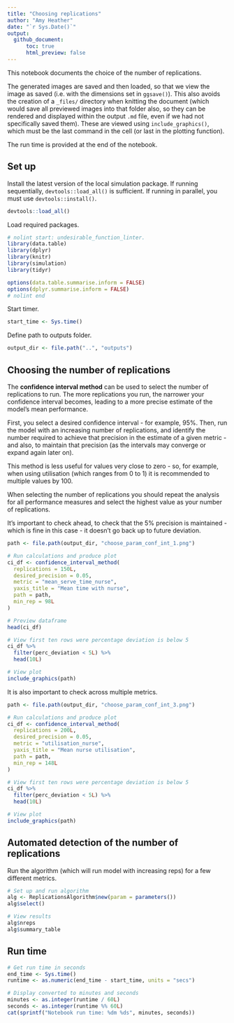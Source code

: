 ```yaml
---
title: "Choosing replications"
author: "Amy Heather"
date: "`r Sys.Date()`"
output:
  github_document:
      toc: true
      html_preview: false
---
```


This notebook documents the choice of the number of replications.

The generated images are saved and then loaded, so that we view the image as saved (i.e. with the dimensions set in `ggsave()`). This also avoids the creation of a `_files/` directory when knitting the document (which would save all previewed images into that folder also, so they can be rendered and displayed within the output `.md` file, even if we had not specifically saved them). These are viewed using `include_graphics()`, which must be the last command in the cell (or last in the plotting function).

The run time is provided at the end of the notebook.

## Set up

Install the latest version of the local simulation package. If running sequentially, `devtools::load_all()` is sufficient. If running in parallel, you must use `devtools::install()`.

```r
devtools::load_all()
```

Load required packages.

```r
# nolint start: undesirable_function_linter.
library(data.table)
library(dplyr)
library(knitr)
library(simulation)
library(tidyr)

options(data.table.summarise.inform = FALSE)
options(dplyr.summarise.inform = FALSE)
# nolint end
```

Start timer.

```r
start_time <- Sys.time()
```

Define path to outputs folder.

```r
output_dir <- file.path("..", "outputs")
```

## Choosing the number of replications

The **confidence interval method** can be used to select the number of replications to run. The more replications you run, the narrower your confidence interval becomes, leading to a more precise estimate of the model's mean performance.

First, you select a desired confidence interval - for example, 95%. Then, run the model with an increasing number of replications, and identify the number required to achieve that precision in the estimate of a given metric - and also, to maintain that precision (as the intervals may converge or expand again later on).

This method is less useful for values very close to zero - so, for example, when using utilisation (which ranges from 0 to 1) it is recommended to multiple values by 100.

When selecting the number of replications you should repeat the analysis for all performance measures and select the highest value as your number of replications.

It's important to check ahead, to check that the 5% precision is maintained - which is fine in this case - it doesn't go back up to future deviation.

```r
path <- file.path(output_dir, "choose_param_conf_int_1.png")

# Run calculations and produce plot
ci_df <- confidence_interval_method(
  replications = 150L,
  desired_precision = 0.05,
  metric = "mean_serve_time_nurse",
  yaxis_title = "Mean time with nurse",
  path = path,
  min_rep = 98L
)

# Preview dataframe
head(ci_df)

# View first ten rows were percentage deviation is below 5
ci_df %>%
  filter(perc_deviation < 5L) %>%
  head(10L)

# View plot
include_graphics(path)
```

It is also important to check across multiple metrics.

```r
path <- file.path(output_dir, "choose_param_conf_int_3.png")

# Run calculations and produce plot
ci_df <- confidence_interval_method(
  replications = 200L,
  desired_precision = 0.05,
  metric = "utilisation_nurse",
  yaxis_title = "Mean nurse utilisation",
  path = path,
  min_rep = 148L
)

# View first ten rows were percentage deviation is below 5
ci_df %>%
  filter(perc_deviation < 5L) %>%
  head(10L)

# View plot
include_graphics(path)
```

## Automated detection of the number of replications

Run the algorithm (which will run model with increasing reps) for a few different metrics.

```r
# Set up and run algorithm
alg <- ReplicationsAlgorithm$new(param = parameters())
alg$select()

# View results
alg$nreps
alg$summary_table
```

## Run time

```r
# Get run time in seconds
end_time <- Sys.time()
runtime <- as.numeric(end_time - start_time, units = "secs")

# Display converted to minutes and seconds
minutes <- as.integer(runtime / 60L)
seconds <- as.integer(runtime %% 60L)
cat(sprintf("Notebook run time: %dm %ds", minutes, seconds))
```
